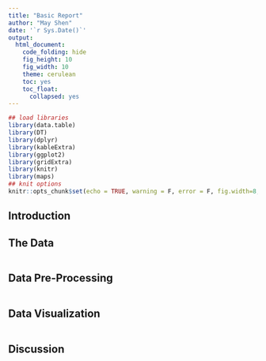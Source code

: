 ```yaml
---
title: "Basic Report"
author: "May Shen"
date: '`r Sys.Date()`'
output:
  html_document:
    code_folding: hide
    fig_height: 10
    fig_width: 10
    theme: cerulean
    toc: yes
    toc_float:
      collapsed: yes
---
```


```r
## load libraries
library(data.table)
library(DT)
library(dplyr)
library(kableExtra)
library(ggplot2)
library(gridExtra)
library(knitr)
library(maps)
## knit options
knitr::opts_chunk$set(echo = TRUE, warning = F, error = F, fig.width=8, fig.height=6)
```

## Introduction

## The Data

```r

```

## Data Pre-Processing

```r

```

## Data Visualization

```r

```

## Discussion
